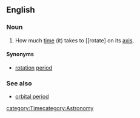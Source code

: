 ==English==
{{wikipedia}}
===Noun===
{{en-noun|sg=[[rotational]] [[period]]}}
#{{context|of a planet}} How much [[time]] (it) takes to [[rotate] on its [[axis]].
====Synonyms====
*[[rotation]] [[period]]
===See also===
*[[orbital period]]
[[category:Time]][[category:Astronomy]]